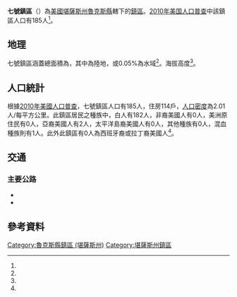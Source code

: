 {{noteTA
|G1=USState
}}
{{Infobox settlement
|official_name = 七號鎮區
|native_name = Township 7
|settlement_type = 鎮區
|pushpin_map=USA Kansas
|coordinates_display = inline,title
|coordinates_region = US-KS
|subdivision_type = [[世界政區索引|國家]]
|subdivision_name = [[美国|美国]]
|subdivision_type1 = [[美國行政區劃|州]]
|subdivision_name1 = [[堪薩斯州|堪薩斯州]]
|subdivision_type2 = [[堪薩斯州行政區劃|縣]]
|subdivision_name2 = [[魯克斯縣_(堪薩斯州)|魯克斯縣]]
|area_total_km2 = 91.98
|area_land_km2 = 91.93
|area_water_km2 = 0.05
|area_total_sq_mi =
|area_land_sq_mi =
|area_water_sq_mi =
|area_water_percent = 0.05
|population_as_of = [[2010年美国人口普查|2010]]
|population_footnotes = <ref name="Census 2010">{{cite web| url=http://factfinder2.census.gov| title=Race, Hispanic or Latino, Age, and Housing Occupancy: 2010 Census Redistricting Data, Township 7, Rooks County, Kansas| publisher=U.S. Census Bureau, American FactFinder 2| accessdate=2017-03-27| archive-date=2013-09-11| archive-url=https://web.archive.org/web/20130911234518/http://factfinder2.census.gov/| dead-url=no}}</ref>
|population_total = 185
|population_density_km2 = auto
|elevation_footnotes = <ref name="gnis"/>
|elevation_m = 595
|elevation_ft = 
|latd = 39
|latm = 20
|lats = 58
|latNS = N
|longd = 99
|longm = 32
|longs = 46
|longEW = W
|postal_code_type =
|postal_code = 
|blank_name = [[聯邦資料處理標準|FIPS代碼]]
|blank_info = 20-71229
|blank1_name = [[地名信息系统|GNIS編號]] 
|blank1_info = 472217<ref name="gnis">{{cite web |url= {{Gnis3|472217}} |title= Township 7, Rooks County, Kansas|work= [[Geographic_Names_Information_System|Geographic Names Information System]]|publisher= [[United_States_Geological_Survey|United States Geological Survey]] |accessdate= 2017-03-27 }}</ref>
|website = 
|footnotes = 
}}

'''七號鎮區'''（{{lang-en|'''Township 7'''}}）為[[美國|美國]][[堪薩斯州|堪薩斯州]][[魯克斯縣_(堪薩斯州)|魯克斯縣]]轄下的[[行政鎮區|鎮區]]。[[2010年美国人口普查|2010年美国人口普查]]中該鎮區人口有185人<ref name="Census 2010"/>。

==地理==
七號鎮區涵蓋總面積為{{convert|91.98|km2|sqmi}}，其中{{convert|91.93|km2|sqmi}}為陸地，{{convert|0.05|km2|sqmi}}或0.05%為水域<ref name="Census 2010"/>。海拔高度{{convert|595|m|ft}}<ref name="gnis"/>。

==人口統計==
根據[[2010年美國人口普查|2010年美國人口普查]]，七號鎮區人口有185人，住房114戶，[[人口密度|人口密度]]為2.01人/每平方公里。此鎮區居民之種族中，白人有182人，非裔美國人有0人，美洲原住民有0人，亞裔美國人有2人，太平洋島裔美國人有0人，其他種族有0人，混血種族則有1人。此外此鎮區有0人為西班牙裔或拉丁裔美國人<ref name="Census 2010"/>。

==交通==
===主要公路===
*{{Jct|country=USA|US|24}}
*{{Jct|state=KS|KS|18}}

==參考資料==
{{reflist}}

{{魯克斯縣 (堪薩斯州)}}

{{DEFAULTSORT: 07}}
[[Category:魯克斯縣鎮區_(堪薩斯州)|Category:魯克斯縣鎮區 (堪薩斯州)]]
[[Category:堪薩斯州鎮區|Category:堪薩斯州鎮區]]

{{RooksCountyKS-geo-stub}}